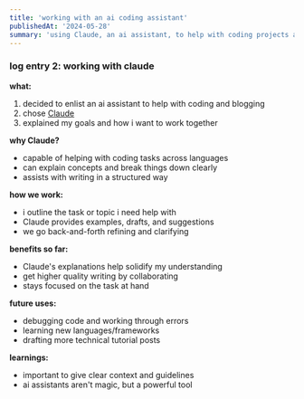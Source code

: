 ```yaml
---
title: 'working with an ai coding assistant'
publishedAt: '2024-05-28'
summary: 'using Claude, an ai assistant, to help with coding projects and writing technical blog posts'
---
```


### log entry 2: working with claude

**what:**
1. decided to enlist an ai assistant to help with coding and blogging
2. chose [Claude](https://claude.ai)
4. explained my goals and how i want to work together

**why Claude?**
- capable of helping with coding tasks across languages
- can explain concepts and break things down clearly
- assists with writing in a structured way

**how we work:**
- i outline the task or topic i need help with
- Claude provides examples, drafts, and suggestions
- we go back-and-forth refining and clarifying

**benefits so far:**
- Claude's explanations help solidify my understanding
- get higher quality writing by collaborating
- stays focused on the task at hand

**future uses:**
- debugging code and working through errors
- learning new languages/frameworks
- drafting more technical tutorial posts

**learnings:**
- important to give clear context and guidelines
- ai assistants aren't magic, but a powerful tool
